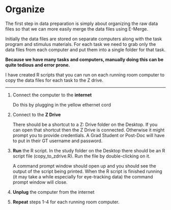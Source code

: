 # Organize

The first step in data preparation is simply about organizing the raw data files so that we can more easily merge the data files using E-Merge.

Initially the data files are stored on separate computers along with the task program and stimulus materials. For each task we need to grab only the data files from each computer and put them into a single folder for that task.

**Because we have many tasks and computers, manually doing this can be quite tedious and error prone.**

I have created R scripts that you can run on each running room computer to copy the data files for each task to the Z drive.

----

1. Connect the computer to the **internet**

    Do this by plugging in the yellow ethernet cord

2. Connect to the **Z Drive**

    There should be a shortcut to a Z: Drive folder on the Desktop. If you can open that shortcut then the Z Drive is connected. Otherwise it might prompt you to provide credentials. A Grad Student or Post-Doc will have to put in their GT username and password.

3. **Run** the R script. In the study folder on the Desktop there should be an R script file (copy_to_zdrive.R). Run the file by double-clicking on it. 

    A command prompt window should open up and you should see the output of the script being printed. When the R script is finished running (it may take a while especially for eye-tracking data) the command prompt window will close.
    
4. **Unplug** the computer from the internet

5. **Repeat** steps 1-4 for each running room computer.

